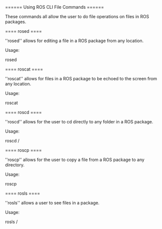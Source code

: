 ====== Using ROS CLI File Commands ======

These commands all allow the user to do file operations on files in ROS packages.

==== rosed ====

''rosed'' allows for editing a file in a ROS package from any location.

Usage:

  rosed <PACKAGE> <FILE>

==== roscat ====

''roscat'' allows for files in a ROS package to be echoed to the screen from any location.

Usage:

  roscat <PACKAGE> <FILE>

==== roscd ====

''roscd'' allows for the user to cd directly to any folder in a ROS package.

Usage:

  roscd <PACKAGE>/<PATH>

==== roscp ====

''roscp'' allows for the user to copy a file from a ROS package to any directory.

Usage:

  roscp <PACKAGE> <FILE> <TARGET>

==== rosls ====

''rosls'' allows a user to see files in a package.

Usage:

  rosls <PACKAGE>/<PATH>